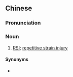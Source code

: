 {{also|重复性劳损}}
==Chinese==
{{zh-forms||-ive|s=重复性劳损|type=212}}

===Pronunciation===
{{zh-pron
|m=chóngfùxìng láosǔn
|cat=n
}}

===Noun===
{{zh-noun}}

# [[RSI]]; [[repetitive strain injury]]

====Synonyms====
* {{zh-l|重複性勞損}}

{{zh-cat|Pathology}}